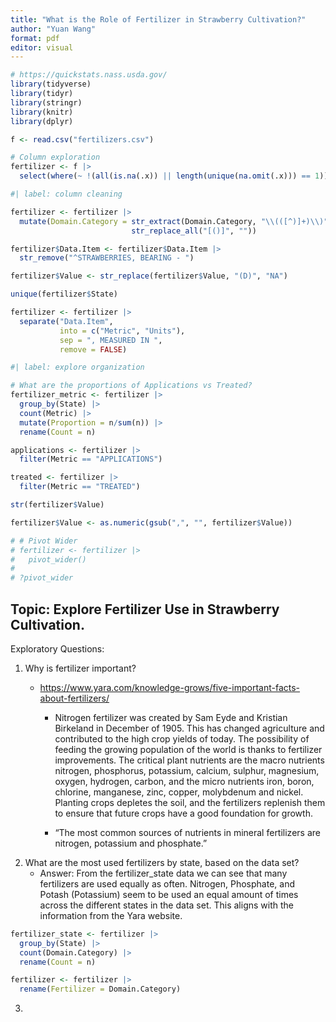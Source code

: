```yaml
---
title: "What is the Role of Fertilizer in Strawberry Cultivation?"
author: "Yuan Wang"
format: pdf
editor: visual
---
```


```r
# https://quickstats.nass.usda.gov/
library(tidyverse)
library(tidyr)
library(stringr)
library(knitr)
library(dplyr)
```

```r
f <- read.csv("fertilizers.csv")
```

```r
# Column exploration 
fertilizer <- f |> 
  select(where(~ !(all(is.na(.x)) || length(unique(na.omit(.x))) == 1)))
```

```r
#| label: column cleaning

fertilizer <- fertilizer |>
  mutate(Domain.Category = str_extract(Domain.Category, "\\(([^)]+)\\)") |>
                           str_replace_all("[()]", ""))

fertilizer$Data.Item <- fertilizer$Data.Item |>
  str_remove("^STRAWBERRIES, BEARING - ")

fertilizer$Value <- str_replace(fertilizer$Value, "(D)", "NA")

unique(fertilizer$State)

fertilizer <- fertilizer |> 
  separate("Data.Item", 
           into = c("Metric", "Units"), 
           sep = ", MEASURED IN ",
           remove = FALSE)
```

```r
#| label: explore organization

# What are the proportions of Applications vs Treated?
fertilizer_metric <- fertilizer |>
  group_by(State) |>
  count(Metric) |>
  mutate(Proportion = n/sum(n)) |>
  rename(Count = n)

applications <- fertilizer |>
  filter(Metric == "APPLICATIONS")

treated <- fertilizer |> 
  filter(Metric == "TREATED")

str(fertilizer$Value)

fertilizer$Value <- as.numeric(gsub(",", "", fertilizer$Value))

# # Pivot Wider
# fertilizer <- fertilizer |>
#   pivot_wider()
# 
# ?pivot_wider
```

## Topic: Explore Fertilizer Use in Strawberry Cultivation.

Exploratory Questions:

1.  Why is fertilizer important?
    -   <https://www.yara.com/knowledge-grows/five-important-facts-about-fertilizers/>

        -   Nitrogen fertilizer was created by Sam Eyde and Kristian Birkeland in December of 1905. This has changed agriculture and contributed to the high crop yields of today. The possibility of feeding the growing population of the world is thanks to fertilizer improvements. The critical plant nutrients are the macro nutrients nitrogen, phosphorus, potassium, calcium, sulphur, magnesium, oxygen, hydrogen, carbon, and the micro nutrients iron, boron, chlorine, manganese, zinc, copper, molybdenum and nickel. Planting crops depletes the soil, and the fertilizers replenish them to ensure that future crops have a good foundation for growth.

        -   "The most common sources of nutrients in mineral fertilizers are nitrogen, potassium and phosphate."
2.  What are the most used fertilizers by state, based on the data set?
    -   Answer: From the fertilizer_state data we can see that many fertilizers are used equally as often. Nitrogen, Phosphate, and Potash (Potassium) seem to be used an equal amount of times across the different states in the data set. This aligns with the information from the Yara website.

```r
fertilizer_state <- fertilizer |>
  group_by(State) |>
  count(Domain.Category) |>
  rename(Count = n)

fertilizer <- fertilizer |>
  rename(Fertilizer = Domain.Category)
```

3.  
